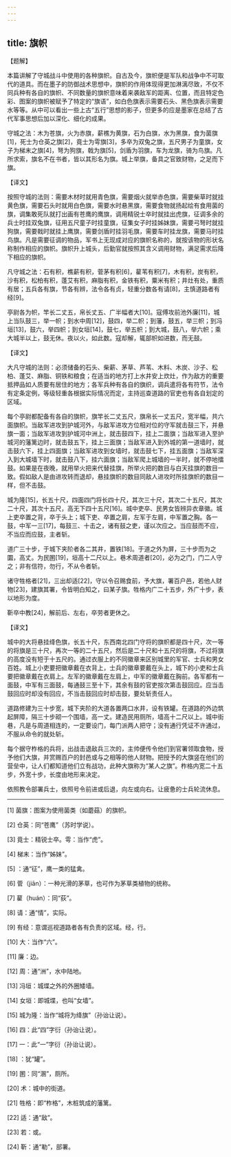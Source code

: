 ```yaml
---
---
---
```

title: 旗帜
---





【题解】


本篇讲解了守城战斗中使用的各种旗帜。自古及今，旗帜便是军队和战争中不可取代的道具。而在墨子的防御战术思想中，旗帜的作用体现得更加淋漓尽致，不仅不同兵种有各自的旗帜、不同数量的旗帜意味着来袭敌军的距离、位置，而且特定色彩、图案的旗帜被赋予了特定的“旗语”，如白色旗表示需要石头、黑色旗表示需要水等等。从中可以看出一些上古“五行”思想的影子，但更多的应是墨家在总结了古代军事思想后加以深化、细化的成果。


守城之法：木为苍旗，火为赤旗，薪樵为黄旗，石为白旗，水为黑旗，食为菌旗[1]，死士为仓英之旗[2]，竟士为雩旗[3]，多卒为双兔之旗，五尺男子为童旗，女子为梯末之旗[4]，弩为狗旗，戟为旗[5]，剑盾为羽旗，车为龙旗，骑为鸟旗。凡所求索，旗名不在书者，皆以其形名为旗。城上举旗，备具之官致财物，之足而下旗。


【译文】


按照守城的法则：需要木材时就用青色旗，需要烟火就举赤色旗，需要柴草时就挂黄色旗，需要石头时就用白色旗，需要水时悬黑旗，需要食物就扬起绘有食用菌的旗，调集敢死队就打出画有苍鹰的鹰旗，调用精锐士卒时就挂出虎旗，征调多余的兵士时挂双兔旗，征用五尺童子时挂童旗，征集女子时挂姊妹旗，需要弓弩时就挂狗旗，需要戟时就挂上鹰旗，需要剑盾时挂羽毛旗，需要车时挂龙旗，需要马时挂鸟旗。凡是需要征调的物品，军书上无现成对应的旗帜名称的，就按该物的形状名称制作相应的旗帜。旗帜升上城头，后勤官就按照其含义调用财物，满足需求后降下相应的旗帜。


凡守城之法：石有积，樵薪有积，菅茅有积[6]，雚苇有积[7]，木有积，炭有积，沙有积，松柏有积，蓬艾有积，麻脂有积，金铁有积，粟米有积；井灶有处，重质有居；五兵各有旗，节各有辨，法令各有贞，轻重分数各有请[8]，主慎道路者有经[9]。


亭尉各为帜，竿长二丈五，帛长丈五、广半幅者大[10]。寇傅攻前池外廉[11]，城上当队鼓三，举一帜；到水中周[12]，鼓四，举二帜；到藩，鼓五，举三帜；到冯垣[13]，鼓六，举四帜；到女垣[14]，鼓七，举五帜；到大城，鼓八，举六帜；乘大城半以上，鼓无休。夜以火，如此数。寇却解，辄部帜如进数，而无鼓。


【译文】


大凡守城的法则：必须储备的石头、柴薪、茅草、芦苇、木料、木炭、沙子、松柏、蓬艾、麻脂、铜铁和粮食；在适当的地方打上水井安上炊灶，作为敌方的重要抵押品如人质要有居住的地方；各军兵种有各自的旗织，调兵遣将各有符节，法令有定条定例，等级轻重各根据实际情况而定，主持巡查道路的官吏也有各自划定的区域。


每个亭尉都配备有各自的旗帜，旗竿长二丈五尺，旗帛长一丈五尺，宽半幅，共六面旗帜。当敌军进攻到护城河外，与敌军进攻方位相对位的守军就击鼓三下，并悬旗一面；当敌军进攻到护城河中洲上，就击鼓四下，挂上二面旗；当敌军进入至护城河的藩篱边时，就击鼓五下，挂上三面旗；当敌军进入到外城的第一道墙时，就击鼓六下，挂上四面旗；当敌军进攻到女墙时，就击鼓七下，挂五面旗；当敌军深入到大城墙下时，就击鼓八下，挂六面旗；当敌军爬上城墙的一半时，就不停地擂鼓。如果是在夜晚，就用举火把来代替挂旗，所举火把的数目与白天挂旗的数目一致。假如敌人是由进攻转而退却，悬挂旗帜的数目同敌人进攻时所挂旗帜的数目一样，但不击鼓。


城为隆[15]，长五十尺，四面四门将长四十尺，其次三十尺，其次二十五尺，其次二十尺，其次十五尺，高无下四十五尺[16]。城中吏卒、民男女皆辨异衣章徽。城上吏卒置之背，卒于头上；城下吏、卒置之肩，左军于左肩，中军置之胸。各一鼓，中军一三[17]，每鼓三、十击之，诸有鼓之吏，谨以次应之。当应鼓而不应，不当应而应鼓，主者斩。


道广三十步，于城下夹阶者各二其井，置铁[18]。于道之外为屏，三十步而为之圜，高丈。为民圂[19]，垣高十二尺以上。巷术周道者[20]，必为之门，门二人守之；非有信符，勿行，不从令者斩。


诸守牲格者[21]，三出却适[22]，守以令召赐食前，予大旗，署百户邑，若他人财物[23]，建旗其署，令皆明白知之，曰某子旗。牲格内广二十五步，外广十步，表以地形为度。


靳卒中教[24]，解前后、左右，卒劳者更休之。


【译文】


城中的大将悬挂绛色旗，长五十尺，东西南北四门守将的旗帜都是四十尺，次一等的将旗是三十尺，再次一等的二十五尺，然后是二十尺和十五尺的将旗，不过将旗的高度没有短于十五尺的。通过衣服上的不同徽章来区别城里的军官、士兵和男女百姓。城上小吏要把徽章戴在衣背上，士兵的徽章要戴在头上，城下的小吏和士兵要把徽章戴在衣肩上。左军的徽章戴在左肩上，中军的徽章戴在胸前。各军都有一面鼓，中军有三面鼓，每通鼓三至十下，其余有鼓的官吏按次第击鼓回应。应当击鼓回应时却没有回应，不当击鼓回应时却击鼓，要处斩责任人。


道路修建为三十步宽，城下夹阶的大道各置两口水井，设有铁罐。在道路的外边筑起屏障，隔三十步砌一个围墙，高一丈。建造民用厕所，墙高十二尺以上。城中街巷，凡是与周道相连的，一定要设门，每门派两人把守；没有通行凭证不许通过，不服从命令的就处斩。


每个据守柞格的兵将，出战击退敌兵三次的，主帅便传令他们到官署领取食物，授予他们大旗，并赏赐百户的封邑或与之相等的他人财物。把授予的大旗竖在他们的营垒中，让人们都知道他们立有战功，此种大旗称为“某人之旗”。柞格内宽二十五步，外宽十步，长度由地形来决定。


依照教令部署兵士，依照号令前进或后退，向左或向右。让疲惫的士兵轮流休息。



* * *




[1] 菌旗：图案为使用菌类（如蘑菇）的旗帜。


[2] 仓英：同“苍鹰”（苏时学说）。


[3] 竟士：精锐士卒。雩：当作“虎”。


[4] 梯末：当作“姊妹”。


[5] ：通“征”，鹰一类的猛禽。


[6] 菅（jiān）：一种光滑的茅草，也可作为茅草类植物的统称。


[7] 雚（huán）：同“荻”。


[8] 请：通“情”，实际。


[9] 有经：意谓巡视道路者各有负责的区域。经，行。


[10] 大：当作“六”。


[11] 廉：边。


[12] 周：通“洲”，水中陆地。


[13] 冯垣：城堞之外的外圈矮墙。


[14] 女垣：即城堞，也叫“女墙”。


[15] 城为隆：当作“城将为绛旗”（孙诒让说）。


[16] 四：此“四”字衍（孙诒让说）。


[17] 一：此“一”字衍（孙诒让说）。


[18] ：犹“罐”。


[19] 圂：同“溷”，厕所。


[20] 术：城中的街道。


[21] 牲格：即“柞格”，木桩筑成的藩篱。


[22] 适：通“敌”。


[23] 若：或。


[24] 靳：通“勒”，部署。